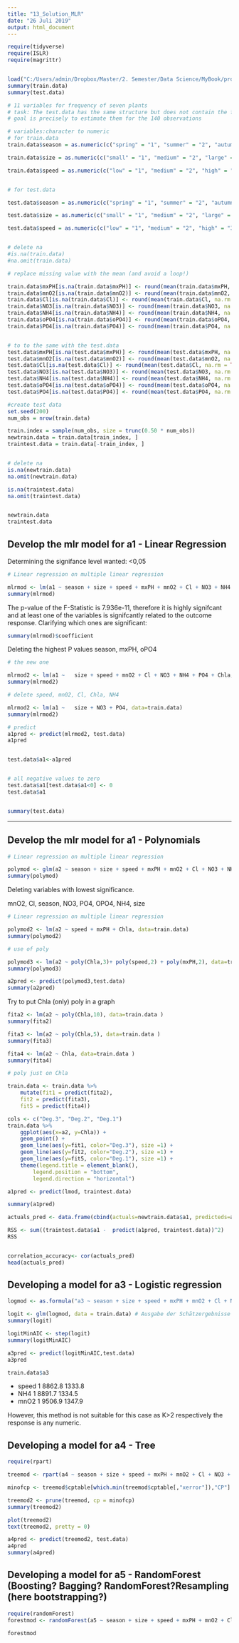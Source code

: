 ```yaml
---
title: "13_Solution_MLR"
date: "26 Juli 2019"
output: html_document
---
```



```r
require(tidyverse)
require(ISLR)
require(magrittr)


load("C:/Users/admin/Dropbox/Master/2. Semester/Data Science/MyBook/project_data.Rdata")
summary(train.data)
summary(test.data)

# 11 variables for frequency of seven plants
# task: The test.data has the same structure but does not contain the frequencies for each of the 7 plants. Your
# goal is precisely to estimate them for the 140 observations

# variables:character to numeric
# for train.data
train.data$season = as.numeric(c("spring" = "1", "summer" = "2", "autumn" = "3", "winter" = "4")[train.data$season])

train.data$size = as.numeric(c("small" = "1", "medium" = "2", "large" = "3")[train.data$size])

train.data$speed = as.numeric(c("low" = "1", "medium" = "2", "high" = "3")[train.data$speed])


# for test.data

test.data$season = as.numeric(c("spring" = "1", "summer" = "2", "autumn" = "3", "winter" = "4")[test.data$season])

test.data$size = as.numeric(c("small" = "1", "medium" = "2", "large" = "3")[test.data$size])

test.data$speed = as.numeric(c("low" = "1", "medium" = "2", "high" = "3")[test.data$speed])


# delete na
#is.na(train.data)
#na.omit(train.data)

# replace missing value with the mean (and avoid a loop!)

train.data$mxPH[is.na(train.data$mxPH)] <- round(mean(train.data$mxPH, na.rm = TRUE))
train.data$mnO2[is.na(train.data$mnO2)] <- round(mean(train.data$mnO2, na.rm = TRUE))
train.data$Cl[is.na(train.data$Cl)] <- round(mean(train.data$Cl, na.rm = TRUE))
train.data$NO3[is.na(train.data$NO3)] <- round(mean(train.data$NO3, na.rm = TRUE))
train.data$NH4[is.na(train.data$NH4)] <- round(mean(train.data$NH4, na.rm = TRUE))
train.data$oPO4[is.na(train.data$oPO4)] <- round(mean(train.data$oPO4, na.rm = TRUE))
train.data$PO4[is.na(train.data$PO4)] <- round(mean(train.data$PO4, na.rm = TRUE))


# to to the same with the test.data
test.data$mxPH[is.na(test.data$mxPH)] <- round(mean(test.data$mxPH, na.rm = TRUE))
test.data$mnO2[is.na(test.data$mnO2)] <- round(mean(test.data$mnO2, na.rm = TRUE))
test.data$Cl[is.na(test.data$Cl)] <- round(mean(test.data$Cl, na.rm = TRUE))
test.data$NO3[is.na(test.data$NO3)] <- round(mean(test.data$NO3, na.rm = TRUE))
test.data$NH4[is.na(test.data$NH4)] <- round(mean(test.data$NH4, na.rm = TRUE))
test.data$oPO4[is.na(test.data$oPO4)] <- round(mean(test.data$oPO4, na.rm = TRUE))
test.data$PO4[is.na(test.data$PO4)] <- round(mean(test.data$PO4, na.rm = TRUE))

```

```r
#create test data
set.seed(200)
num_obs = nrow(train.data)

train.index = sample(num_obs, size = trunc(0.50 * num_obs))
newtrain.data = train.data[train_index, ]
traintest.data = train.data[-train_index, ]


# delete na
is.na(newtrain.data)
na.omit(newtrain.data)

is.na(traintest.data)
na.omit(traintest.data)


newtrain.data
traintest.data
```

## Develop the mlr model for a1 - Linear Regression

Determining the signifance level wanted: <0,05
```r

# Linear regression on multiple linear regression

mlrmod <- lm(a1 ~ season + size + speed + mxPH + mnO2 + Cl + NO3 + NH4 + oPO4 + PO4 + Chla, data=train.data)
summary(mlrmod)


```

The p-value of the F-Statistic is 7.936e-11, therefore it is highly signifcant and at least one of the variables is signifcantly related to the outcome response. Clarifying which ones are significant:



```r
summary(mlrmod)$coefficient
```


Deleting the highest P values
season, mxPH, oPO4

```r
# the new one

mlrmod2 <- lm(a1 ~   size + speed + mnO2 + Cl + NO3 + NH4 + PO4 + Chla, data=train.data)
summary(mlrmod2)

# delete speed, mn02, Cl, Chla, NH4

mlrmod2 <- lm(a1 ~   size + NO3 + PO4, data=train.data)
summary(mlrmod2)

# predict
a1pred <- predict(mlrmod2, test.data)
a1pred


test.data$a1<-a1pred


# all negative values to zero
test.data$a1[test.data$a1<0] <- 0
test.data$a1


summary(test.data)

```

__________________________________________________________________________________________________________


##  Develop the mlr model for a1 - Polynomials

```r

# Linear regression on multiple linear regression

polymod <- glm(a2 ~ season + size + speed + mxPH + mnO2 + Cl + NO3 + NH4 + oPO4 + PO4 + Chla, data=train.data)
summary(polymod)

```

Deleting variables with lowest significance.

mnO2, Cl, season, NO3, PO4, OPO4, NH4, size

```r

# Linear regression on multiple linear regression

polymod2 <- lm(a2 ~ speed + mxPH + Chla, data=train.data)
summary(polymod2)

# use of poly

polymod3 <- lm(a2 ~ poly(Chla,3)+ poly(speed,2) + poly(mxPH,2), data=train.data )
summary(polymod3)

a2pred <- predict(polymod3,test.data)
summary(a2pred)

```

Try to put Chla (only) poly in a graph
```r

fita2 <- lm(a2 ~ poly(Chla,10), data=train.data )
summary(fita2)

fita3 <- lm(a2 ~ poly(Chla,5), data=train.data )
summary(fita3)

fita4 <- lm(a2 ~ Chla, data=train.data )
summary(fita4)

# poly just on Chla

train.data <- train.data %>%
	mutate(fit1 = predict(fita2),
	fit2 = predict(fita3),
	fit5 = predict(fita4))

cols <- c("Deg.3", "Deg.2", "Deg.1")
train.data %>% 
	ggplot(aes(x=a2, y=Chla)) +
	geom_point() +
	geom_line(aes(y=fit1, color="Deg.3"), size =1) +
	geom_line(aes(y=fit2, color="Deg.2"), size =1) +
	geom_line(aes(y=fit5, color="Deg.1"), size =1) +
	theme(legend.title = element_blank(), 
		legend.position = "bottom", 
		legend.direction = "horizontal")

```

```r
a1pred <- predict(lmod, traintest.data)

summary(a1pred)

actuals_pred <- data.frame(cbind(actuals=newtrain.data$a1, predicteds=a1pred))

RSS <- sum((traintest.data$a1 -  predict(a1pred, traintest.data))^2)
RSS


correlation_accuracy<- cor(actuals_pred)
head(actuals_pred)

```





## Developing a model for a3 - Logistic regression


```r
logmod <- as.formula("a3 ~ season + size + speed + mxPH + mnO2 + Cl + NO3 + NH4 + oPO4 + PO4 + Chla")

logit <- glm(logmod, data = train.data) # Ausgabe der Schätzergebnisse 
summary(logit)

logitMinAIC <- step(logit) 
summary(logitMinAIC)

a3pred <- predict(logitMinAIC,test.data)
a3pred

train.data$a3
```

- speed  1   8862.8 1333.8
- NH4    1   8891.7 1334.5
- mnO2   1   9506.9 1347.9

However, this method is not suitable for this case as K>2 respectively the response is any numeric.

## Developing a model for a4 - Tree

```r
require(rpart)

treemod <- rpart(a4 ~ season + size + speed + mxPH + mnO2 + Cl + NO3 + NH4 + oPO4 + PO4 + Chla, data = train.data)

minofcp <- treemod$cptable[which.min(treemod$cptable[,"xerror"]),"CP"]

treemod2 <- prune(treemod, cp = minofcp)
summary(treemod2)

plot(treemod2)
text(treemod2, pretty = 0)

a4pred <- predict(treemod2, test.data)
a4pred
summary(a4pred)

```

## Developing a model for a5 - RandomForest (Boosting? Bagging? RandomForest?Resampling (here bootstrapping?)


```r

require(randomForest)
forestmod <- randomForest(a5 ~ season + size + speed + mxPH + mnO2 + Cl + NO3 + NH4 + oPO4 + PO4 + Chla, data = train.data, na.action = na.omit)

forestmod



```
